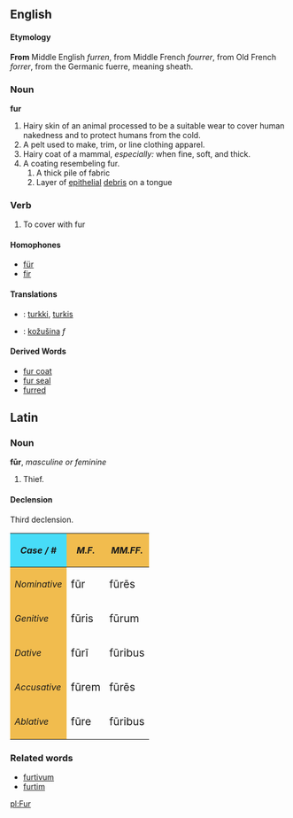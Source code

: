 ==English==

====Etymology====
'''From''' Middle English ''furren'', from Middle French ''fourrer'', from Old French ''forrer'', from the Germanic fuerre, meaning sheath.

=== Noun ===
'''fur'''
# Hairy skin of an animal processed to be a suitable wear to cover human nakedness and to protect humans from the cold.
# A pelt used to make, trim, or line clothing apparel.
# Hairy coat of a mammal, ''especially:'' when fine, soft, and thick.
# A coating resembeling fur.
## A thick pile of fabric
## Layer of [[epithelial]] [[debris]] on a tongue

===Verb===
# To cover with fur

====Homophones====
*[[für]]
*[[fir]]

==== Translations ====
*{{fi}}: [[turkki]], [[turkis]]
*{{sk}}: [[kožušina#Slovak|kožušina]] ''f''

==== Derived Words ====
*[[fur coat]]
*[[fur seal]]
*[[furred]]

==Latin==
===Noun===
'''f&#363;r''', ''masculine or feminine''
# Thief.

====Declension====
Third declension.

{| cellpadding="5" border="2"
!style="background:#47DCF8"| ''Case / #''
!style="background:#F1BC4E"| ''M.F.''
!style="background:#F1BC4E"| ''MM.FF.''
|-
!style="background:#F1BC4E"| ''Nominative''
| <big>f&#363;r
| <big>f&#363;r&#275;s
|-
!style="background:#F1BC4E"| ''Genitive''
| <big>f&#363;ris
| <big>f&#363;rum
|-
!style="background:#F1BC4E"| ''Dative''
| <big>f&#363;r&#299;
| <big>f&#363;ribus
|-
!style="background:#F1BC4E"| ''Accusative''
| <big>f&#363;rem
| <big>f&#363;r&#275;s
|-
!style="background:#F1BC4E"| ''Ablative''
| <big>f&#363;re
| <big>f&#363;ribus
|}

===Related words===
* [[furtivum]]
* [[furtim]]

[[pl:Fur]]